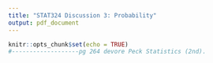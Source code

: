 ```yaml
---
title: "STAT324 Discussion 3: Probability"
output: pdf_document
---
```


```r
knitr::opts_chunk$set(echo = TRUE)
#-------------------pg 264 devore Peck Statistics (2nd).
```
\begin{enumerate}
```r
#Devore and Peck pgs 263 (6.09) 272 (6.25)
```
\item Airlines sometimes overbook flights. Suppose that for a plane with 100 seats, an airline takes 110 reservations. Define the variable X as the number of people who actually show up for a sold-out flight. From past experience, the probability distribution of X is given in the following table:

\begin{center}
\begin{tabular}{c|c|c|c|c|c|c|c|c|c|c|c|c|c|c|c|c|c}
$X$ & 95 & 96 & 97 & 98 & 99 & 100 & 101 & 102 & 103 & 104 & 105 & 106 & 107 & 108 & 109 & 110 \\
\hline
$P(X=x)$ & .05 & .10 & .12 & .14 & .24 & .17 & .06 & .04 & .03 & .02 & .01 & .005 & .005 & .005 & .0037 & .0013 \\
\hline
\end{tabular}
\end{center}

\begin{enumerate}
\item What is the probability that the airline can accommodate everyone who shows up for the flight? 
\vspace{1cm}
\item What is the probability that not all passengers can be accommodated?
\vspace{1cm}
\item If you are trying to get a seat on such a flight and you are number 1 on the standby list, what is the probability that you will be able to take the flight? What if you are number 3? 
\end{enumerate}
\vspace{2cm}




```r
#number 5 pg 125 Navidi
```
\item Of all the weld failures in a certain assembly, 85\% of them occur in the weld metal itself, and the remaining 10\% occur in the base metal and the cause is unknown in 5\% of failures. A sample of 10 weld failures is examined.
\begin{enumerate}
\item What is the probability that exactly five of them are weld metal failures?
\vspace{1cm}
\item What is the probability that fewer than 3 of them are base metal failures?
\vspace{1cm}
\item What is probability that none of them are unknown failures?
\vspace{1cm}
\item Find the expected value for number of base metal failures in this sample.
\vspace{1cm}
\item Find the standard deviation of the number of base metal failures assuming the population distribution given.
\end{enumerate}

\newpage

\item You are adding Badger-themed bedazzle to your stripped overalls and are using both red and white beads. You are interested in how the size of the bag of beads you purchase to select your beads from changes the probablility of different samples of beads.

Consider taking a sample of size 3, where each bead is selected \textbf{without replacement of previous beads}, from each of two populations:
\begin{enumerate}
\item Small population were the bag of beads contains 7 White (W) beads and 3 Red (R) beads.
\item Large population were the bag contains 7000 W and 3000 R.
\end{enumerate}

Compare with a sample of size 3 generated from a spinner having probability of 0.7 W and 0.3 R.

\vspace{.5cm}
\begin{enumerate}
\item Write out the set of possible samples and calculate the probability of each under the three scenerios.

Example:
\begin{tabular}{c|c|c|c}
\hline
Outcome & Small Population Probability & Large Population Probability & Spinner Probability \\
\hline
RRR & $\frac{3}{10}*\frac{2}{9}*\frac{1}{8}=\frac{6}{720} \approx 0.008$ & $\frac{3000}{10000}*\frac{2999}{9999}*\frac{2998}{9998} \approx .3*.3*.3$ & $.3*.3*.3=0.027$\\
\hline

\end{tabular}
\vspace{1cm}

\item Let A=[Exactly one White]. Calculate the probability of A for each case.


\vspace{1cm}

\item Let B=[At least one White]. Calculate the probability of B for each case.


\vspace{1cm}

\item Notice, that the spinner model is equivalent to sampling with replacement from either of the two finite populations. The spinner model is a classical representation of a device with no memory, so that the outcome of the current trial is independent of all previous trials. When drawing from a population that is large relative to the sample size, the calculated conditional probability for the second and third beads is very similar to the  probability of each outcome calculated from the spinner (an independent model). So, as long as our population is large relative to our sample, the events are independent "enough" that sampling without replacement does not change the probability of an event.

\end{enumerate}

\end{enumerate}